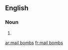 {{also|mailbombs}}
==English==

===Noun===
{{head|en|noun plural form}}

# {{plural of|mail bomb|lang=en}}

[[ar:mail bombs]]
[[fr:mail bombs]]